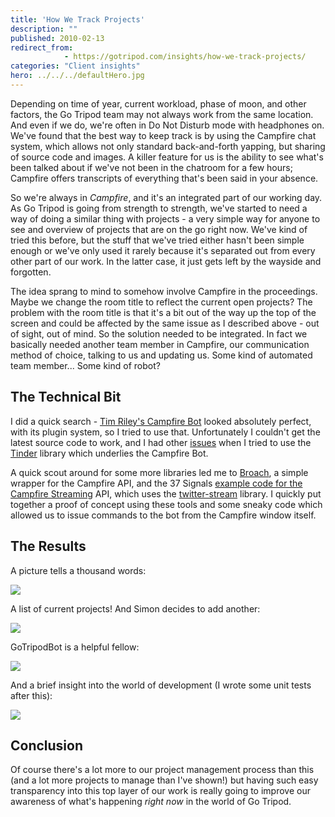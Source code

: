 ```yaml
---
title: 'How We Track Projects'
description: ""
published: 2010-02-13
redirect_from: 
            - https://gotripod.com/insights/how-we-track-projects/
categories: "Client insights"
hero: ../../../defaultHero.jpg
---
```

Depending on time of year, current workload, phase of moon, and other factors, the Go Tripod team may not always work from the same location. And even if we do, we're often in Do Not Disturb mode with headphones on. We've found that the best way to keep track is by using the Campfire chat system, which allows not only standard back-and-forth yapping, but sharing of source code and images. A killer feature for us is the ability to see what's been talked about if we've not been in the chatroom for a few hours; Campfire offers transcripts of everything that's been said in your absence.

So we're always in _Campfire_, and it's an integrated part of our working day. As Go Tripod is going from strength to strength, we've started to need a way of doing a similar thing with projects - a very simple way for anyone to see and overview of projects that are on the go right now. We've kind of tried this before, but the stuff that we've tried either hasn't been simple enough or we've only used it rarely because it's separated out from every other part of our work. In the latter case, it just gets left by the wayside and forgotten.

The idea sprang to mind to somehow involve Campfire in the proceedings. Maybe we change the room title to reflect the current open projects? The problem with the room title is that it's a bit out of the way up the top of the screen and could be affected by the same issue as I described above - out of sight, out of mind. So the solution needed to be integrated. In fact we basically needed another team member in Campfire, our communication method of choice, talking to us and updating us. Some kind of automated team member... Some kind of robot?

## The Technical Bit

I did a quick search - [Tim Riley's Campfire Bot](http://github.com/timriley/campfire-bot) looked absolutely perfect, with its plugin system, so I tried to use that. Unfortunately I couldn't get the latest source code to work, and I had other [issues](http://github.com/collectiveidea/tinder/issues#issue/3) when I tried to use the [Tinder](http://github.com/collectiveidea/tinder/) library which underlies the Campfire Bot.

A quick scout around for some more libraries led me to [Broach](http://github.com/qrush/broach), a simple wrapper for the Campfire API, and the 37 Signals [example code for the Campfire Streaming](http://developer.37signals.com/campfire/streaming) API, which uses the [twitter-stream](http://github.com/voloko/twitter-stream) library. I quickly put together a proof of concept using these tools and some sneaky code which allowed us to issue commands to the bot from the Campfire window itself.

## The Results

A picture tells a thousand words:

![](https://content.gotripod.com/images/2010/02/projects.png)

A list of current projects! And Simon decides to add another:

![](https://content.gotripod.com/images/2010/02/open.png)

GoTripodBot is a helpful fellow:

![](https://content.gotripod.com/images/2010/02/help.png)

And a brief insight into the world of development (I wrote some unit tests after this):

![](https://content.gotripod.com/images/2010/02/dev-issues.png)

## Conclusion

Of course there's a lot more to our project management process than this (and a lot more projects to manage than I've shown!) but having such easy transparency into this top layer of our work is really going to improve our awareness of what's happening _right now_ in the world of Go Tripod.
